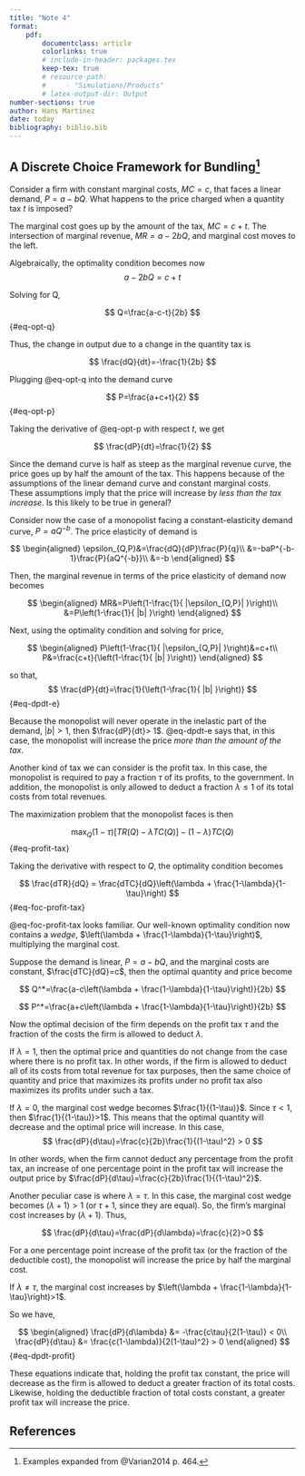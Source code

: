 ```yaml
---
title: "Note 4"
format:
    pdf:
        documentclass: article
        colorlinks: true
        # include-in-header: packages.tex
        keep-tex: true
        # resource-path: 
        #     - "Simulations/Products"
        # latex-output-dir: Output
number-sections: true
author: Hans Martinez
date: today
bibliography: biblio.bib
---
```

## A Discrete Choice Framework for Bundling[^taken]

[^taken]: Examples expanded from @Varian2014 p. 464.

Consider a firm with constant marginal costs, $MC=c$, that faces a linear demand, $P=a-bQ$. What happens to the price charged when a quantity tax $t$ is imposed? 

The marginal cost goes up by the amount of the tax, $MC=c+t$. The intersection of marginal revenue, $MR=a-2bQ$, and marginal cost moves to the left.

Algebraically, the optimality condition becomes now
$$
a-2bQ=c+t
$$

Solving for Q,

$$
Q=\frac{a-c-t}{2b}
$$ {#eq-opt-q}

Thus, the change in output due to a change in the quantity tax is

$$
\frac{dQ}{dt}=-\frac{1}{2b}
$$

Plugging @eq-opt-q into the demand curve

$$
P=\frac{a+c+t}{2}
$$ {#eq-opt-p}

Taking the derivative of @eq-opt-p with respect $t$, we get

$$
\frac{dP}{dt}=\frac{1}{2}
$$

Since the demand curve is half as steep as the marginal revenue curve, the price goes up by half the amount of the tax. This happens because of the assumptions of the linear demand curve and constant marginal costs. These assumptions imply that the price will increase by *less than the tax increase*. Is this likely to be true in general?

Consider now the case of a monopolist facing a constant-elasticity demand curve, $P=aQ^{-b}$. The price elasticity of demand is

$$
\begin{aligned}
\epsilon_{Q,P}&=\frac{dQ}{dP}\frac{P}{q}\\
    &=-baP^{-b-1}\frac{P}{aQ^{-b}}\\
    &=-b
\end{aligned}
$$

Then, the marginal revenue in terms of the price elasticity of demand now becomes 

$$
\begin{aligned}
MR&=P\left(1-\frac{1}{ |\epsilon_{Q,P}| }\right)\\
    &=P\left(1-\frac{1}{ |b| }\right)
\end{aligned}
$$ 

Next, using the optimality condition and solving for price,

$$
\begin{aligned}
P\left(1-\frac{1}{ |\epsilon_{Q,P}| }\right)&=c+t\\
    P&=\frac{c+t}{\left(1-\frac{1}{ |b| }\right)}
\end{aligned}
$$ 

so that,
$$
\frac{dP}{dt}=\frac{1}{\left(1-\frac{1}{ |b| }\right)}
$$ {#eq-dpdt-e}

Because the monopolist will never operate in the inelastic part of the demand, $|b| >1$, then $\frac{dP}{dt}> 1$. @eq-dpdt-e says that, in this case, the monopolist will increase the price *more than the amount of the tax*.

Another kind of tax we can consider is the profit tax. In this case, the monopolist is required to pay a fraction $\tau$ of its profits, to the government. In addition, the monopolist is only allowed to deduct a fraction $\lambda\le1$ of its total costs from total revenues. 

The maximization problem that the monopolist faces is then

$$
\max_{Q} (1-\tau)[TR(Q)-\lambda TC(Q)] - (1-\lambda) TC(Q)
$$ {#eq-profit-tax}

Taking the derivative with respect to $Q$, the optimality condition becomes

$$
\frac{dTR}{dQ} = \frac{dTC}{dQ}\left(\lambda + \frac{1-\lambda}{1-\tau}\right)
$$ {#eq-foc-profit-tax}

@eq-foc-profit-tax looks familiar. Our well-known optimality condition now contains a *wedge*, $\left(\lambda + \frac{1-\lambda}{1-\tau}\right)$, multiplying the marginal cost.

Suppose the demand is linear, $P=a-bQ$, and the marginal costs are constant, $\frac{dTC}{dQ}=c$, then the optimal quantity and price become

$$
Q^*=\frac{a-c\left(\lambda + \frac{1-\lambda}{1-\tau}\right)}{2b}
$$

$$
P^*=\frac{a+c\left(\lambda + \frac{1-\lambda}{1-\tau}\right)}{2b}
$$

Now the optimal decision of the firm depends on the profit tax $\tau$ and the fraction of the costs the firm is allowed to deduct $\lambda$.

If $\lambda=1$, then the optimal price and quantities do not change from the case where there is no profit tax. In other words, if the firm is allowed to deduct all of its costs from total revenue for tax purposes, then the same choice of quantity and price that maximizes its profits under no profit tax also maximizes its profits under such a tax.

If $\lambda=0$, the marginal cost wedge becomes $\frac{1}{(1-\tau)}$. Since $\tau<1$, then $\frac{1}{(1-\tau)}>1$. This means that the optimal quantity will decrease and the optimal price will increase. In this case,
$$
\frac{dP}{d\tau}=\frac{c}{2b}\frac{1}{(1-\tau)^2} > 0
$$

In other words, when the firm cannot deduct any percentage from the profit tax, an increase of one percentage point in the profit tax will increase the output price by $\frac{dP}{d\tau}=\frac{c}{2b}\frac{1}{(1-\tau)^2}$.

Another peculiar case is where $\lambda=\tau$. In this case, the marginal cost wedge becomes $(\lambda+1)>1$ (or $\tau+1$, since they are equal). So, the firm's marginal cost increases by $(\lambda+1)$. Thus, 

$$
\frac{dP}{d\tau}=\frac{dP}{d\lambda}=\frac{c}{2}>0
$$

For a one percentage point increase of the profit tax (or the fraction of the deductible cost), the monopolist will increase the price by half the marginal cost.

If $\lambda\not=\tau$, the marginal cost increases by $\left(\lambda + \frac{1-\lambda}{1-\tau}\right)>1$.

So we have,

$$
\begin{aligned}
\frac{dP}{d\lambda} &= -\frac{c\tau}{2(1-\tau)} < 0\\
\frac{dP}{d\tau} &= \frac{c(1-\lambda)}{2(1-\tau)^2} > 0
\end{aligned}
$$ {#eq-dpdt-profit}

These equations indicate that, holding the profit tax constant, the price will decrease as the firm is allowed to deduct a greater fraction of its total costs. Likewise, holding the deductible fraction of total costs constant, a greater profit tax will increase the price.

## References {-}

::: {#refs}
:::